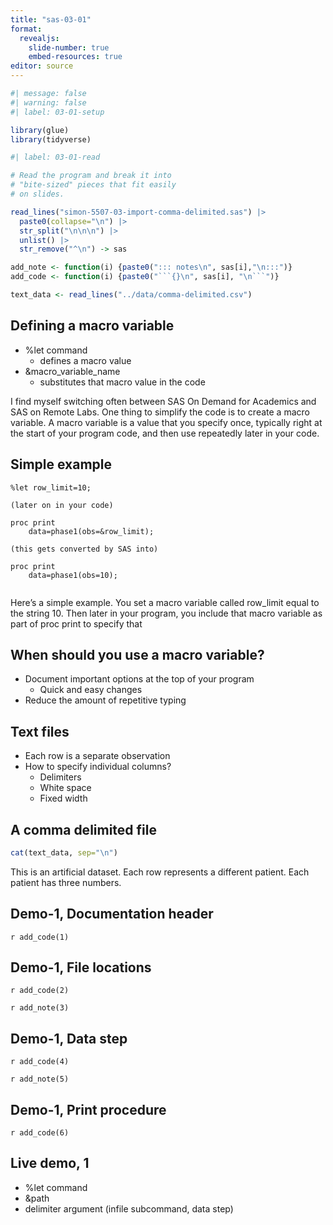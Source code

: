 ```yaml
---
title: "sas-03-01"
format: 
  revealjs:
    slide-number: true
    embed-resources: true
editor: source
---
```


```r
#| message: false
#| warning: false
#| label: 03-01-setup

library(glue)
library(tidyverse)
```

```r
#| label: 03-01-read

# Read the program and break it into 
# "bite-sized" pieces that fit easily
# on slides.

read_lines("simon-5507-03-import-comma-delimited.sas") |>
  paste0(collapse="\n") |>
  str_split("\n\n\n") |>
  unlist() |>
  str_remove("^\n") -> sas

add_note <- function(i) {paste0("::: notes\n", sas[i],"\n:::")}
add_code <- function(i) {paste0("```{}\n", sas[i], "\n```")}

text_data <- read_lines("../data/comma-delimited.csv")
```

## Defining a macro variable

-   %let command
    -   defines a macro value
-   &macro_variable_name
    -   substitutes that macro value in the code

::: notes

I find myself switching often between SAS On
Demand for Academics and SAS on Remote Labs.
One thing to simplify the code is to create a
macro variable. A macro variable is a value
that you specify once, typically right at the
start of your program code, and then use 
repeatedly later in your code.

:::

## Simple example

```{}
%let row_limit=10;

(later on in your code)

proc print
    data=phase1(obs=&row_limit);
    
(this gets converted by SAS into)

proc print
    data=phase1(obs=10);
    
```

::: notes

Here's a simple example. You set a macro variable called row_limit equal to the string 10. Then later in your program, you include that macro variable as part of proc print to specify that 

:::

## When should you use a macro variable?

-   Document important options at the top of your program
    -   Quick and easy changes
-   Reduce the amount of repetitive typing

## Text files

-   Each row is a separate observation
-   How to specify individual columns?
    -   Delimiters
    -   White space
    -   Fixed width

## A comma delimited file

```r
cat(text_data, sep="\n")
```

::: notes

This is an artificial dataset. Each row represents a different patient. Each patient has three numbers.

:::

## Demo-1, Documentation header

`r add_code(1)`

## Demo-1, File locations

`r add_code(2)`

`r add_note(3)`

## Demo-1, Data step

`r add_code(4)`

`r add_note(5)`

## Demo-1, Print procedure

`r add_code(6)`

## Live demo, 1

-   %let command
-   &path
-   delimiter argument (infile subcommand, data step)